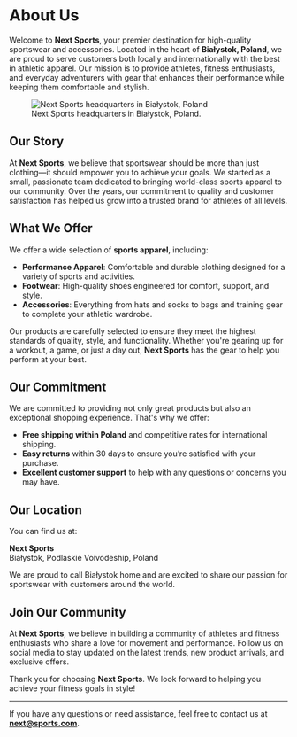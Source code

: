 # About Us

Welcome to **Next Sports**, your premier destination for high-quality sportswear and accessories. Located in the heart of **Białystok, Poland**, we are proud to serve customers both locally and internationally with the best in athletic apparel. Our mission is to provide athletes, fitness enthusiasts, and everyday adventurers with gear that enhances their performance while keeping them comfortable and stylish.

<figure className="my-8">
	<img
		src="/images/headquarters.avif"
		alt="Next Sports headquarters in Białystok, Poland"
		fill="true"
		priority="true"
		className="rounded-2xl"
	/>
	<figcaption className="mt-1 text-center text-sm italic text-zinc-600">
		Next Sports headquarters in Białystok, Poland.
	</figcaption>
</figure>

## Our Story

At **Next Sports**, we believe that sportswear should be more than just clothing—it should empower you to achieve your goals. We started as a small, passionate team dedicated to bringing world-class sports apparel to our community. Over the years, our commitment to quality and customer satisfaction has helped us grow into a trusted brand for athletes of all levels.

## What We Offer

We offer a wide selection of **sports apparel**, including:

- **Performance Apparel**: Comfortable and durable clothing designed for a variety of sports and activities.
- **Footwear**: High-quality shoes engineered for comfort, support, and style.
- **Accessories**: Everything from hats and socks to bags and training gear to complete your athletic wardrobe.

Our products are carefully selected to ensure they meet the highest standards of quality, style, and functionality. Whether you're gearing up for a workout, a game, or just a day out, **Next Sports** has the gear to help you perform at your best.

## Our Commitment

We are committed to providing not only great products but also an exceptional shopping experience. That's why we offer:

- **Free shipping within Poland** and competitive rates for international shipping.
- **Easy returns** within 30 days to ensure you’re satisfied with your purchase.
- **Excellent customer support** to help with any questions or concerns you may have.

## Our Location

You can find us at:

**Next Sports**  
Białystok, Podlaskie Voivodeship, Poland

We are proud to call Białystok home and are excited to share our passion for sportswear with customers around the world.

## Join Our Community

At **Next Sports**, we believe in building a community of athletes and fitness enthusiasts who share a love for movement and performance. Follow us on social media to stay updated on the latest trends, new product arrivals, and exclusive offers.

Thank you for choosing **Next Sports**. We look forward to helping you achieve your fitness goals in style!

---

If you have any questions or need assistance, feel free to contact us at **next@sports.com**.
